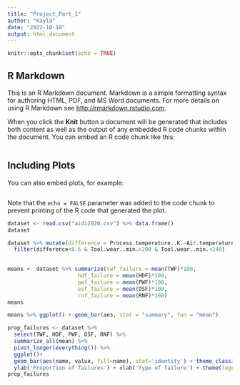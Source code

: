```yaml
---
title: "Project_Part_1"
author: "Kayla"
date: "2022-10-10"
output: html_document
---
```


```r
knitr::opts_chunk$set(echo = TRUE)
```

## R Markdown

This is an R Markdown document. Markdown is a simple formatting syntax for authoring HTML, PDF, and MS Word documents. For more details on using R Markdown see <http://rmarkdown.rstudio.com>.

When you click the **Knit** button a document will be generated that includes both content as well as the output of any embedded R code chunks within the document. You can embed an R code chunk like this:

```r

```

## Including Plots

You can also embed plots, for example:

```r

```

Note that the `echo = FALSE` parameter was added to the code chunk to prevent printing of the R code that generated the plot.

```r
dataset <- read.csv("ai4i2020.csv") %>% data.frame()
dataset
```


```r
dataset %>% mutate(difference = Process.temperature..K.-Air.temperature..K.) %>% 
  filter(difference<8.6 & Tool.wear..min.>200 & Tool.wear..min.<240)
  
```


```r
means <- dataset %>% summarize(twf_failure = mean(TWF)*100, 
                      hdf_failure = mean(HDF)*100,
                      pwf_failure = mean(PWF)*100,
                      osf_failure = mean(OSF)*100,
                      rnf_failure = mean(RNF)*100)
means

means %>% ggplot() + geom_bar(aes, stat = "summary", fun = "mean")
```


```r
prop_failures <- dataset %>% 
  select(TWF, HDF, PWF, OSF, RNF) %>% 
  summarize_all(mean) %>% 
  pivot_longer(everything()) %>% 
  ggplot()+
  geom_bar(aes(name, value, fill=name), stat='identity') + theme_classic() +
  ylab('Proportion of failures') + xlab('Type of failure') + theme(legend.position='none')
prop_failures

```


```r
```


```r
```


```r
```


```r
```


```r
```


```r
```


```r
```

